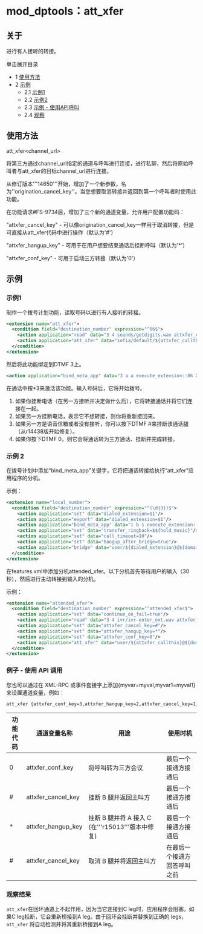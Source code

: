 # mod\_dptools：att\_xfer

## 关于

进行有人接听的转接。

单击展开目录

* 1 [使用方法](#usage)
* 2 [示例](#examples)
   * 2.1 [示例1](#example-1)
   * 2.2 [示例2](#example-1)
   * 2.3 [示例 - 使用API呼叫](#example---using-api-call)
   * 2.4 [观察](#observations)

## 使用方法

att\_xfer&lt;channel\_url>

将第三方通过channel\_url指定的通道与呼叫进行连接，进行私聊，然后将原始呼叫者与att\_xfer的目标channel\_url进行连接。

从修订版本'''14650'''开始，增加了一个新参数，名为''origination\_cancel\_key''。当您想要取消转接并返回到第一个呼叫者时使用此功能。

在功能请求#FS-9734后，增加了三个新的通道变量，允许用户配置功能码：

"attxfer\_cancel\_key" - 可以像origination\_cancel\_key一样用于取消转接，但是可直接从att\_xfer代码中进行操作（默认为'#'）

"attxfer\_hangup\_key" - 可用于在用户想要结束通话后挂断呼叫（默认为'\*'）

"attxfer\_conf\_key" - 可用于启动三方转接（默认为'0'）

## 示例

### 示例1

制作一个拨号计划功能，读取号码以进行有人接听的转接。

```xml
<extension name="att_xfer">
  <condition field="destination_number" expression="^86$">
    <action application="read" data="3 4 sounds/getdigits.wav attxfer_callthis 30000 #"/>
    <action application="att_xfer" data="sofia/default/${attxfer_callthis}"/>
  </condition>
</extension>
```

然后将此功能绑定到DTMF 3上。

```xml
<action application="bind_meta_app" data="3 a a execute_extension::86 XML features"/>
```

在通话中按\*3来激活该功能。输入号码后，它将开始拨号。

1. 如果你挂断电话（在另一方接听并决定做什么后），它将转接通话并将它们连接在一起。
2. 如果另一方挂断电话，表示它不想转接，则你将重新接回来。
3. 如果另一方是语音信箱或者没有接听，你可以按下DTMF #来挂断该通话腿（从r14438版开始修复）。
4. 如果你按下DTMF 0，则它会将通话转为三方通话、挂断并完成转接。

### 示例 2

在拨号计划中添加“bind_meta_app”关键字，它将把通话转接给执行“att_xfer”应用程序的分机。

示例：

```xml
<extension name="local_number">
  <condition field="destination_number" expression="^(\d{3})$">
    <action application="set" data="dialed_extension=$1"/>
    <action application="export" data="dialed_extension=$1"/>
    <action application="bind_meta_app" data="1 b s execute_extension::attended_xfer XML features"/>
    <action application="set" data="transfer_ringback=$${hold_music}"/>
    <action application="set" data="call_timeout=10"/>
    <action application="set" data="hangup_after_bridge=true"/>
    <action application="bridge" data="user/${dialed_extension}@${domain_name}"/>
  </condition>
</extension>
```

在features.xml中添加分机attended_xfer。以下分机首先等待用户的输入（30秒），然后进行主动转接到输入的分机。

示例：

```xml
<extension name="attended_xfer">
  <condition field="destination_number" expression="^attended_xfer$">
    <action application="set" data="continue_on_fail=true"/>
    <action application="read" data="3 4 ivr/ivr-enter_ext.wav attxfer_callthis 30000 #"/>
    <action application="set" data="attxfer_cancel_key=#"/>
    <action application="set" data="attxfer_hangup_key=*"/>
    <action application="set" data="attxfer_conf_key=0"/>
    <action application="att_xfer" data="user/${attxfer_callthis}@${domain_name}"/>
  </condition>
</extension>
```

### 例子 - 使用 API 调用

您也可以通过在 XML-RPC 或事件套接字上添加{myvar=myval,myvar1=myval1}来设置通道变量，例如：

```xml
att_xfer {attxfer_conf_key=3,attxfer_hangup_key=2,attxfer_cancel_key=1}loopback/1000/context
```

| 功能代码 | 通道变量名称    | 用途                         | 使用时机                                   |
| -------- | ---------------- | ---------------------------- | ------------------------------------------ |
| 0        | attxfer_conf_key | 将呼叫转为三方会议           | 最后一个接通方接通后                        |
| #        | attxfer_cancel_key | 挂断 B 腿并返回主叫方      | 最后一个接通方接通后                        |
| *        | attxfer_hangup_key | 挂断 B 腿并将 A 接入 C (在'''r15013'''版本中修复) | 最后一个接通方接通后                        |
| #        | attxfer_cancel_key | 取消 B 腿并将返回主叫方      | 在最后一个接通方回答呼叫之前                |

### 观察结果

`att_xfer`在回环通道上不起作用，因为当它连接到C leg时，应用程序会阻塞。如果C leg挂断，它会重新桥接到A leg。由于回环会挂断并替换到正确的 legs，`att_xfer` 将自动检测并将其重新桥接到A leg。